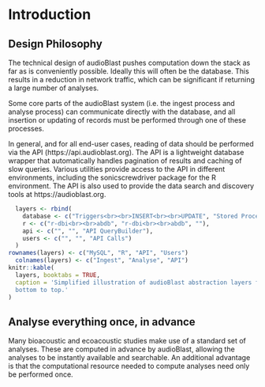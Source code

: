 # Introduction

## Design Philosophy

The technical design of audioBlast pushes computation down the stack as far as is conveniently possible. Ideally this will often be the database. This results in a reduction in network traffic, which can be significant if returning a large number of analyses.

Some core parts of the audioBlast system (i.e. the ingest process and analyse process) can communicate directly with the database, and all insertion or updating of records must be performed through one of these processes. 

In general, and for all end-user cases, reading of data should be performed via the API (https://api.audioblast.org). The API is a lightweight database wrapper that automatically handles pagination of results and caching of slow queries. Various utilities provide access to the API in different environments, including the sonicscrewdriver package for the R environment. The API is also used to provide the data search and discovery tools at https://audioblast.org.


```r

  layers <- rbind(
    database <- c("Triggers<br><br>INSERT<br><br>UPDATE", "Stored Procedures<br><br>INSERT<br><br>UPDATE", "SELECT"),
    r <- c("r-dbi<br><br>abdb", "r-dbi<br><br>abdb", ""),
    api <- c("", "", "API QueryBuilder"),
    users <- c("", "", "API Calls")
  )
rownames(layers) <- c("MySQL", "R", "API", "Users")
  colnames(layers) <- c("Ingest", "Analyse", "API")
knitr::kable(
  layers, booktabs = TRUE,
  caption = 'Simplified illustration of audioBlast abstraction layers from 
  bottom to top.'
)
```

## Analyse everything once, in advance

Many bioacoustic and ecoacoustic studies make use of a standard set of analyses. These are computed in advance by audioBlast, allowing the analyses to be instantly available and searchable. An additional advantage is that the computational resource needed to compute analyses need only be performed once.
